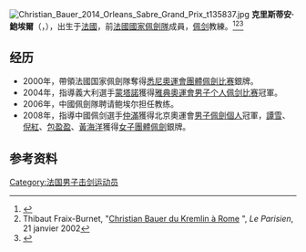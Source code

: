 [[File:Christian_Bauer_2014_Orleans_Sabre_Grand_Prix_t135837.jpg|thumb]]
'''克里斯蒂安·鮑埃爾'''（{{lang-fr|'''Christian Bauer'''}}，{{bd|1951年|9月15日|}}），出生于[[法國|法國]]，前[[法國國家佩劍隊|法國國家佩劍隊]]成員，[[軍刀_(擊劍)|佩剑]]教練。<ref name="EQ2010">{{lien web|url=https://www.lequipe.fr/Escrime/Actualites/Bauer-un-entraineur-en-or/156177|title=Bauer, un entraîneur en or|editor=''L'Équipe''|date=12 novembre 2010|accessdate=2019-08-20|archive-date=2014-02-24|archive-url=https://web.archive.org/web/20140224073237/http://www.lequipe.fr/Escrime/Actualites/Bauer-un-entraineur-en-or/156177|dead-url=no}}</ref><ref>Thibaut Fraix-Burnet, "[http://www.leparisien.fr/val-de-marne/christian-bauer-du-kremlin-a-rome-21-01-2002-2002751993.php Christian Bauer du Kremlin à Rome] {{Wayback|url=http://www.leparisien.fr/val-de-marne/christian-bauer-du-kremlin-a-rome-21-01-2002-2002751993.php |date=20160303235908 }}", ''Le Parisien'', 21 janvier 2002</ref><ref>{{lien web|url=http://www.liberation.fr/sports/2001/12/15/mauvais-coup-de-sabre-dans-l-escrime-francaise_387452|title=Mauvais coup de sabre dans l'escrime française|author=Dino Di Meo|editor=''Libération''|date=15 décembre 2001|accessdate=2019-08-20|archive-date=2019-08-20|archive-url=https://web.archive.org/web/20190820030704/https://www.liberation.fr/sports/2001/12/15/mauvais-coup-de-sabre-dans-l-escrime-francaise_387452|dead-url=no}}</ref>

== 经历 ==
* 2000年，帶領法國国家佩劍隊奪得[[2000年夏季奥林匹克运动会击剑比赛－男子团体佩剑|悉尼奧運會團體佩劍比赛]]銀牌。
* 2004年，指導義大利選手[[蒙塔諾|蒙塔諾]]獲得[[2000年夏季奥林匹克运动会击剑比赛－男子个人佩剑|雅典奧運會男子个人佩剑比赛]]冠軍。
* 2006年，中國佩劍隊聘请鲍埃尔担任教练。
* 2008年，指導中國佩剑選手[[仲滿|仲滿]]獲得北京奧運會[[2008年夏季奧林匹克運動會劍擊比賽—男子個人佩劍|男子佩劍個人]]冠軍，[[譚雪|譚雪]]、[[倪紅|倪紅]]、[[包盈盈|包盈盈]]、[[黃海洋|黃海洋]]獲得[[2008年夏季奧林匹克運動會擊劍比賽—女子團體佩劍|女子團體佩劍]]銀牌。

== 参考资料 ==
{{reflist}}

{{Authority control}}
{{DEFAULTSORT:Bauer, Christian}}
[[Category:法国男子击剑运动员|Category:法国男子击剑运动员]]